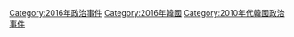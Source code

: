 [[Category:2016年政治事件|Category:2016年政治事件]]
[[Category:2016年韓國|Category:2016年韓國]]
[[Category:2010年代韓國政治事件|Category:2010年代韓國政治事件]]